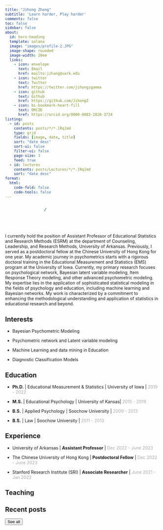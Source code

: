 ```yaml
---
title: "Jihong Zhang"
subtitle: 'Learn harder, Play harder'
comments: false
toc: false
sidebar: false
about:
  id: hero-heading
  template: solana
  image: "images/profile-2.JPG"
  image-shape: rounded
  image-width: 20em
  links:
    - icon: envelope
      text: Email
      href: mailto:jzhang@uark.edu
    - icon: twitter
      text: Twitter
      href: https://twitter.com/jihongzgamma
    - icon: github
      text: Github
      href: https://github.com/JihongZ
    - icon: bi-bookmark-heart-fill
      text: ORCID
      href: https://orcid.org/0000-0003-2820-3734
listing:
  - id: posts
    contents: posts/*/*.[Rq]md
    type: grid
    fields: [image, date, title]
    sort: "date desc"
    sort-ui: false
    filter-ui: false
    page-size: 3
    feed: true
  - id: lectures
    contents: posts/Lectures/*/*.[Rq]md
    sort: "date desc"
format:
  html:
    code-fold: false
    code-tools: false
---
```


<!--# https://github.com/jrenc2002/GenLineAnimation-Server.git  -->

```{=html}
<svg xmlns="http://www.w3.org/2000/svg" width="100%" height="100%" viewBox="0 0 307 51">
<style>
    @keyframes draw {
        to {
            stroke-dashoffset: 0;
        }
    }
</style>
<foreignObject width="100%" height="100%">
<div xmlns="http://www.w3.org/1999/xhtml" style="display: flex; align-items: center; height: 100%; justify-content: center;"><div style="display: inline-flex; align-items: center; margin: 0 -6px 0 -6px;"><svg style="display: inline-block; width: 45px; height: 100%;"  xmlns="http://www.w3.org/2000/svg" fill="none" viewBox="0 0 45 51" height="51" width="45"><path stroke-dasharray="194" stroke-dashoffset="194" style="animation: draw 0.97s 0s forwards;" stroke="#447099" fill="none" stroke-linecap="round" stroke-linejoin="round" d="M26.5606 9.18304C16.6848 26.0062 3.378 46.7523 1.89258 45.5634C-3.1006 40.6888 26.7398 2.16864 41.7793 5.25978C51.1122 6.68653 19.6065 49.6651 9.26293 46.2174C4.62623 44.3152 20.0819 27.7895 31.6737 29.9295"></path></svg></div><div style="display: inline-flex; align-items: center; margin: 0 -3px 0 -1px;"><svg style="display: inline-block; width: 13px; height: 100%;"  xmlns="http://www.w3.org/2000/svg" fill="none" viewBox="0 0 13 51" height="51" width="13"><path stroke-dasharray="24" stroke-dashoffset="24" style="animation: draw 0.12s 0.97s forwards;" stroke="#447099" fill="none" stroke-linecap="round" stroke-linejoin="round" d="M4.04688 23.3381L1.02539 30.1005C7.1047 22.5828 11.8527 19.8132 11.2412 24.1654"></path></svg></div><div style="display: inline-flex; align-items: center; margin: 0 -24px 0 -6px;"><svg style="display: inline-block; width: 53px; height: 100%;"  xmlns="http://www.w3.org/2000/svg" fill="none" viewBox="0 0 53 51" height="51" width="53"><path stroke-dasharray="174" stroke-dashoffset="174" style="animation: draw 0.87s 1.0899999999999999s forwards;" stroke="#447099" fill="none" stroke-linecap="round" stroke-linejoin="round" d="M5.91946 15.5C13.9195 9.49996 30.9194 3.38158 51.4194 4.99996C41.4194 -5.99996 36.9194 7.49985 26.4195 22C15.9195 36.5001 11.9204 40.4999 5.92029 45C-5.57979 53.6248 6.91943 32.5002 18.9197 21.0001C30.9199 9.5 15.9195 31.5 15.9195 31.5"></path></svg></div><div style="display: inline-flex; align-items: center; margin: 0 -3.5px 0 0;"><svg style="display: inline-block; width: 9px; height: 100%;"  xmlns="http://www.w3.org/2000/svg" fill="none" viewBox="0 0 9 51" height="51" width="9"><path stroke-dasharray="16" stroke-dashoffset="16" style="animation: draw 0.08s 1.96s forwards;" stroke="#447099" fill="none" stroke-linecap="round" stroke-linejoin="round" d="M3.7548 22.9229C2.60207 23.529 -0.752212 29.5295 1.61166 28.7618C3.97553 27.994 5.61205 25.8726 7.67374 24.721"></path></svg></div><div style="display: inline-flex; align-items: center; margin: 0 -4px 0 -1px;"><svg style="display: inline-block; width: 18px; height: 100%;"  xmlns="http://www.w3.org/2000/svg" fill="none" viewBox="0 0 18 51" height="51" width="18"><path stroke-dasharray="48" stroke-dashoffset="48" style="animation: draw 0.24s 2.04s forwards;" stroke="#447099" fill="none" stroke-linecap="round" stroke-linejoin="round" d="M14.75 6.08472C8.75724 15.6124 5.74081 20.6113 1.16797 28.7222C2.27051 26.7174 7.40879 23.7648 9.19185 23.8223C10.4381 23.8798 8.46919 26.815 9.75037 27.5733C11.2054 28.4346 16.3726 24.6677 16.3726 24.6677"></path></svg></div><div style="display: inline-flex; align-items: center; margin: 0 -2.5px 0 0;"><svg style="display: inline-block; width: 7px; height: 100%;"  xmlns="http://www.w3.org/2000/svg" fill="none" viewBox="0 0 7 51" height="51" width="7"><path stroke-dasharray="17" stroke-dashoffset="17" style="animation: draw 0.085s 2.2800000000000002s forwards;" stroke="#447099" fill="none" stroke-linecap="round" stroke-linejoin="round" d="M3.30217 23.604C2.72482 23.9566 0.574341 28.3484 1.66563 28.4119C2.75692 28.4755 7.24524 21.8731 4.4886 23.027C3.29045 23.5286 2.14727 24.4054 2.14727 24.4054"></path></svg></div><div style="display: inline-flex; align-items: center; margin: 0 -5px 0 0;"><svg style="display: inline-block; width: 15px; height: 100%;"  xmlns="http://www.w3.org/2000/svg" fill="none" viewBox="0 0 15 51" height="51" width="15"><path stroke-dasharray="27" stroke-dashoffset="27" style="animation: draw 0.135s 2.365s forwards;" stroke="#447099" fill="none" stroke-linecap="round" stroke-linejoin="round" d="M4.42188 23.1724L1.16211 28.4658C3.87099 25.9122 7.65167 23.2024 8.42922 23.7108C8.87781 23.9799 6.69468 26.9705 7.8311 27.4191C8.96753 27.8677 11.8983 25.565 14.0814 24.7575"></path></svg></div><div style="display: inline-flex; align-items: center; margin: 0 -4px 0 -10px;"><svg style="display: inline-block; width: 23px; height: 100%;"  xmlns="http://www.w3.org/2000/svg" fill="none" viewBox="0 0 23 51" height="51" width="23"><path stroke-dasharray="75" stroke-dashoffset="75" style="animation: draw 0.375s 2.5s forwards;" stroke="#447099" fill="none" stroke-linecap="round" stroke-linejoin="round" d="M15.8299 24.1058C14.7224 20.2293 8.05794 29.529 11.1896 27.8486C13.4811 26.531 17.2991 22.5381 17.2991 22.5381C15.8865 28.7238 1.15713 50.9628 1.47176 43.8335C1.59134 36.4678 10.0592 36.074 20.9856 24.7167"></path></svg></div><div style="display: inline-flex; align-items: center; margin: 0 -9px 0 -8px;"><svg style="display: inline-block; width: 55px; height: 100%;"  xmlns="http://www.w3.org/2000/svg" fill="none" viewBox="0 0 55 51" height="51" width="55"><path stroke-dasharray="149" stroke-dashoffset="149" style="animation: draw 0.745s 2.875s forwards;" stroke="#447099" fill="none" stroke-linecap="round" stroke-linejoin="round" d="M18.4364 13.4383C15.9364 8.93822 51.9364 -1.5618 53.9364 4.43828C55.9364 10.4384 13.9362 25.9382 1.93593 44.4382C-5.52379 55.9382 31.4361 37.9382 38.9364 36.9383"></path></svg></div><div style="display: inline-flex; align-items: center; margin: 0 -4px 0 -1px;"><svg style="display: inline-block; width: 18px; height: 100%;"  xmlns="http://www.w3.org/2000/svg" fill="none" viewBox="0 0 18 51" height="51" width="18"><path stroke-dasharray="48" stroke-dashoffset="48" style="animation: draw 0.24s 3.62s forwards;" stroke="#447099" fill="none" stroke-linecap="round" stroke-linejoin="round" d="M14.75 6.08472C8.75724 15.6124 5.74081 20.6113 1.16797 28.7222C2.27051 26.7174 7.40879 23.7648 9.19185 23.8223C10.4381 23.8798 8.46919 26.815 9.75037 27.5733C11.2054 28.4346 16.3726 24.6677 16.3726 24.6677"></path></svg></div><div style="display: inline-flex; align-items: center; margin: 0 -4px 0 0;"><svg style="display: inline-block; width: 13px; height: 100%;"  xmlns="http://www.w3.org/2000/svg" fill="none" viewBox="0 0 13 51" height="51" width="13"><path stroke-dasharray="36" stroke-dashoffset="36" style="animation: draw 0.18s 3.8600000000000003s forwards;" stroke="#447099" fill="none" stroke-linecap="round" stroke-linejoin="round" d="M5.99958 25C5.73591 21.1582 1.99899 25.5 1.49941 28C1.00013 30.5 7.65454 23.3545 7.65454 23.3545C3.5802 27.3691 3.29278 30.5313 4.09638 30.7478C5.08629 31.0263 12.2012 24.7466 12.2012 24.7466"></path></svg></div><div style="display: inline-flex; align-items: center; margin: 0 -5px 0 0;"><svg style="display: inline-block; width: 15px; height: 100%;"  xmlns="http://www.w3.org/2000/svg" fill="none" viewBox="0 0 15 51" height="51" width="15"><path stroke-dasharray="27" stroke-dashoffset="27" style="animation: draw 0.135s 4.04s forwards;" stroke="#447099" fill="none" stroke-linecap="round" stroke-linejoin="round" d="M4.42188 23.1724L1.16211 28.4658C3.87099 25.9122 7.65167 23.2024 8.42922 23.7108C8.87781 23.9799 6.69468 26.9705 7.8311 27.4191C8.96753 27.8677 11.8983 25.565 14.0814 24.7575"></path></svg></div><div style="display: inline-flex; align-items: center; margin: 0 -4px 0 -10px;"><svg style="display: inline-block; width: 23px; height: 100%;"  xmlns="http://www.w3.org/2000/svg" fill="none" viewBox="0 0 23 51" height="51" width="23"><path stroke-dasharray="75" stroke-dashoffset="75" style="animation: draw 0.375s 4.175s forwards;" stroke="#447099" fill="none" stroke-linecap="round" stroke-linejoin="round" d="M15.8299 24.1058C14.7224 20.2293 8.05794 29.529 11.1896 27.8486C13.4811 26.531 17.2991 22.5381 17.2991 22.5381C15.8865 28.7238 1.15713 50.9628 1.47176 43.8335C1.59134 36.4678 10.0592 36.074 20.9856 24.7167"></path></svg></div></div></foreignObject>
</svg>
```
::: {#hero-heading}
I currently hold the position of Assistant Professor of Educational Statistics and Research Methods (ESRM) at the department of Counseling, Leadership, and Research Methods, University of Arkansas. Previously, I served as a postdoctoral fellow at the Chinese University of Hong Kong for one year. My academic journey in psychometrics starts with a rigorous doctoral training in the Educational Measurement and Statistics (EMS) program at the University of Iowa. Currently, my primary research focuses on psychological network, Bayesian latent variable modeling, Item Response Theory modeling, and other advanced psychometric modeling. My expertise lies in the application of sophisticated statistical modeling in the fields of psychology and education, including machine learning and Bayesian networks. My work is characterized by a commitment to enhancing the methodological understanding and application of statistics in educational research and beyond.
:::

::: {.panel-tabset align="left"}
## Interests

-   Bayesian Psychometric Modeling

-   Psychometric network and Latent variable modeling

-   Machine Learning and data mining in Education

-   Diagnostic Classification Models

## Education

-   **Ph.D.** \| Educational Measurement & Statistics \| University of Iowa \| [2019 - 2022]{style="color:darkgrey;"}

-   **M.S.** \| Educational Psychology \| University of Kansas\| [2015 - 2019]{style="color:darkgrey;"}

-   **B.S.** \| Applied Psychology \| Soochow University \| [2009 - 2013]{#date style="color:darkgrey;"}

-   **B.S.** \| Law \| Soochow University \| [2011 - 2013]{style="color:darkgrey;"}

## Experience

-   University of Arkansas \| **Assistant Professor** \| [Dec 2022 - June 2023]{style="color:darkgrey;"}

-   The Chinese University of Hong Kong \| **Postdoctoral Fellow** \| [Dec 2022 - June 2023]{style="color:darkgrey;"}

-   Stanford Research Institute (SRI) \| **Associate Researcher** \| [June 2021 - Jan 2022]{style="color:darkgrey;"}
:::

## Teaching

::: {#lectures}
:::

## Recent posts

::: {#posts}
:::

<a href="../posts/index.html"><button type="button" class="btn btn-primary float-end btn-sm">See all</button></a>
